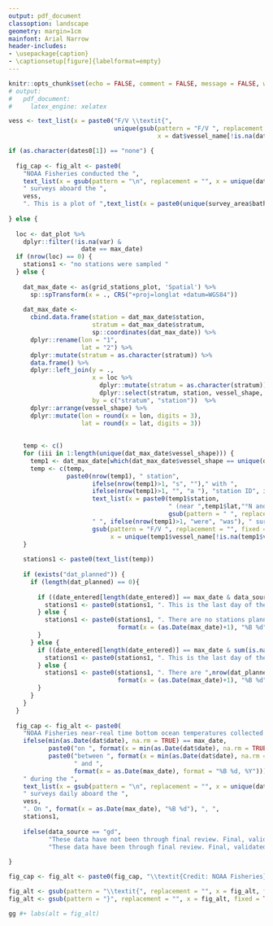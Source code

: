 ```yaml
---
output: pdf_document
classoption: landscape
geometry: margin=1cm
mainfont: Arial Narrow
header-includes:
- \usepackage{caption}
- \captionsetup[figure]{labelformat=empty}
---
```

\fontsize{12}{22}
\fontseries{b}
\selectfont
\pagenumbering{gobble}


```r
knitr::opts_chunk$set(echo = FALSE, comment = FALSE, message = FALSE, warning = FALSE, error = FALSE)
# output:
#   pdf_document:
#     latex_engine: xelatex
```

```r

vess <- text_list(x = paste0("F/V \\textit{",
                             unique(gsub(pattern = "F/V ", replacement = "", fixed = TRUE, 
                                         x = dat$vessel_name[!is.na(dat$vessel_name)])),"}"))

if (as.character(dates0[1]) == "none") {
  
  fig_cap <- fig_alt <- paste0(
    "NOAA Fisheries conducted the ", 
    text_list(x = gsub(pattern = "\n", replacement = "", x = unique(dat_plot$reg_lab[!is.na(dat$reg_shapefile)]))),
    " surveys aboard the ",
    vess,
    ". This is a plot of ",text_list(x = paste0(unique(survey_area$bathymetry$METERS), "m"))," bathymetry and empty grid of stations.")
  
} else {
  
  loc <- dat_plot %>% 
    dplyr::filter(!is.na(var) & 
                    date == max_date) 
  if (nrow(loc) == 0) {
    stations1 <- "no stations were sampled "
  } else {
    
    dat_max_date <- as(grid_stations_plot, 'Spatial') %>%
      sp::spTransform(x = ., CRS("+proj=longlat +datum=WGS84"))
    
    dat_max_date <- 
      cbind.data.frame(station = dat_max_date$station, 
                       stratum = dat_max_date$stratum, 
                       sp::coordinates(dat_max_date)) %>% 
      dplyr::rename(lon = "1", 
                    lat = "2") %>%
      dplyr::mutate(stratum = as.character(stratum)) %>%
      data.frame() %>%
      dplyr::left_join(y = ., 
                       x = loc %>% 
                         dplyr::mutate(stratum = as.character(stratum)) %>% 
                         dplyr::select(stratum, station, vessel_shape, vessel_name, date, var_bin), 
                       by = c("stratum", "station"))  %>%
      dplyr::arrange(vessel_shape) %>% 
      dplyr::mutate(lon = round(x = lon, digits = 3), 
                    lat = round(x = lat, digits = 3))
    
    
    temp <- c()
    for (iii in 1:length(unique(dat_max_date$vessel_shape))) {
      temp1 <- dat_max_date[which(dat_max_date$vessel_shape == unique(dat_max_date$vessel_shape)[iii]),]
      temp <- c(temp, 
                paste0(nrow(temp1), " station",
                       ifelse(nrow(temp1)>1, "s", "")," with ",
                       ifelse(nrow(temp1)>1, "", "a "), "station ID", ifelse(nrow(temp1)>1, "s", ""), " of ",
                       text_list(x = paste0(temp1$station,
                                            " (near ",temp1$lat,"°N and ",temp1$lon,"°W, measuring ",
                                            gsub(pattern = " ", replacement = "", x = temp1$var_bin, fixed = TRUE),"°C)")), 
                       " ", ifelse(nrow(temp1)>1, "were", "was"), " surveyed by the F/V \\textit{",
                       gsub(pattern = "F/V ", replacement = "", fixed = TRUE,
                            x = unique(temp1$vessel_name[!is.na(temp1$vessel_name)])),"}") )
    }
    
    stations1 <- paste0(text_list(temp))
    
    if (exists("dat_planned")) {
      if (length(dat_planned) == 0){
        
        if ((date_entered[length(date_entered)] == max_date & data_source == "haul")) {
          stations1 <- paste0(stations1, ". This is the last day of the survey. ")
        } else {
          stations1 <- paste0(stations1, ". There are no stations planned for ", 
                              format(x = (as.Date(max_date)+1), "%B %d"), ". ")
        }
      } else {
        if ((date_entered[length(date_entered)] == max_date & sum(is.na(dat$var))>0)) {
          stations1 <- paste0(stations1, ". This is the last day of the survey. ")
        } else {
          stations1 <- paste0(stations1, ". There are ",nrow(dat_planned[dat_planned$planned == "Y",])," stations planned for ", 
                              format(x = (as.Date(max_date)+1), "%B %d"), ". ")
        }
      }
    }
  }
  
  fig_cap <- fig_alt <- paste0(
    "NOAA Fisheries near-real time bottom ocean temperatures collected ", 
    ifelse(min(as.Date(dat$date), na.rm = TRUE) == max_date, 
           paste0("on ", format(x = min(as.Date(dat$date), na.rm = TRUE), "%B %d, %Y")), 
           paste0("between ", format(x = min(as.Date(dat$date), na.rm = TRUE), "%B %d"), 
                  " and ", 
                  format(x = as.Date(max_date), format = "%B %d, %Y"))), 
    " during the ",
    text_list(x = gsub(pattern = "\n", replacement = "", x = unique(dat_plot$reg_lab[!is.na(dat$reg_shapefile)]))),
    " surveys daily aboard the ",
    vess,
    ". On ", format(x = as.Date(max_date), "%B %d"), ", ",
    stations1, 
    
    ifelse(data_source == "gd", 
           "These data have not been through final review. Final, validated survey data (e.g., temperature and species collected at each station among other observations), will be publicly accessible on the Fisheries One Stop Shop (FOSS; https://www.fisheries.noaa.gov/foss/f?p=215:200:1899488600966:Mail:NO:::) platform. ", 
           "These data have been through final review. Final, validated survey data (e.g., temperature and species collected at each station among other observations), are publicly accessible on the Fisheries One Stop Shop (FOSS; https://www.fisheries.noaa.gov/foss/f?p=215:200:1899488600966:Mail:NO:::) platform. "))
  
}

fig_cap <- fig_alt <- paste0(fig_cap, "\\textit{Credit: NOAA Fisheries}")

fig_alt <- gsub(pattern = "\\textit{", replacement = "", x = fig_alt, fixed = TRUE)
fig_alt <- gsub(pattern = "}", replacement = "", x = fig_alt, fixed = TRUE)

```

```r
gg #+ labs(alt = fig_alt)
```

